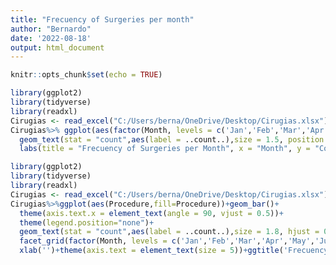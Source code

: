 ```yaml
---
title: "Frecuency of Surgeries per month"
author: "Bernardo"
date: '2022-08-18'
output: html_document
---
```


```r
knitr::opts_chunk$set(echo = TRUE)
```

```r
library(ggplot2)
library(tidyverse)
library(readxl)
Cirugias <- read_excel("C:/Users/berna/OneDrive/Desktop/Cirugias.xlsx")
Cirugias%>% ggplot(aes(factor(Month, levels = c('Jan','Feb','Mar','Apr','May','Jun','Jul','Aug','Sep')),fill=Procedure))+ geom_bar()+
  geom_text(stat = "count",aes(label = ..count..),size = 1.5, position = position_stack(vjust = 0.5))+ggtitle('Frecuency of Surgeries per month')+theme(legend.key.size = unit(0.3, 'cm'))+
  labs(title = "Frecuency of Surgeries per Month", x = "Month", y = "Count")


``` 



```r
library(ggplot2)
library(tidyverse)
library(readxl)
Cirugias <- read_excel("C:/Users/berna/OneDrive/Desktop/Cirugias.xlsx")
Cirugias%>%ggplot(aes(Procedure,fill=Procedure))+geom_bar()+
  theme(axis.text.x = element_text(angle = 90, vjust = 0.5))+
  theme(legend.position="none")+
  geom_text(stat = "count",aes(label = ..count..),size = 1.8, hjust = 0.5, vjust = 0.2)+
  facet_grid(factor(Month, levels = c('Jan','Feb','Mar','Apr','May','Jun','Jul','Aug','Sep'))~.)+
  xlab('')+theme(axis.text = element_text(size = 5))+ggtitle('Frecuency of Surgeries per Month')
                   
``` 